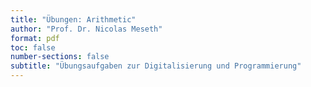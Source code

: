 ```yaml
---
title: "Übungen: Arithmetic"
author: "Prof. Dr. Nicolas Meseth"
format: pdf
toc: false
number-sections: false
subtitle: "Übungsaufgaben zur Digitalisierung und Programmierung"
---
```




